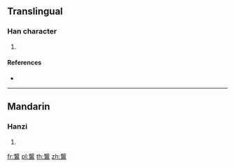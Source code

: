 {{character info/new}}
==Translingual==

===Han character===
{{Han char|rn=196|rad=鳥|as=16|sn=27|four=01327|canj=XYPHA,YPHAF}}

# {{defn|Han|sort=鳥16}}

====References====
* {{Han ref|kx=1504.200|dkj=47474|hdz=74670.190|uh=9E17|ud=40471|bh=F9B8|bd=63928}}

----

==Mandarin==

===Hanzi===
{{cmn-hanzi|pin=[[lóng]] ([[long2]])|wg=lung<sup>2</sup>}}

# {{defn|lang=cmn|sort=鳥16}}

[[fr:鸗]]
[[pl:鸗]]
[[th:鸗]]
[[zh:鸗]]